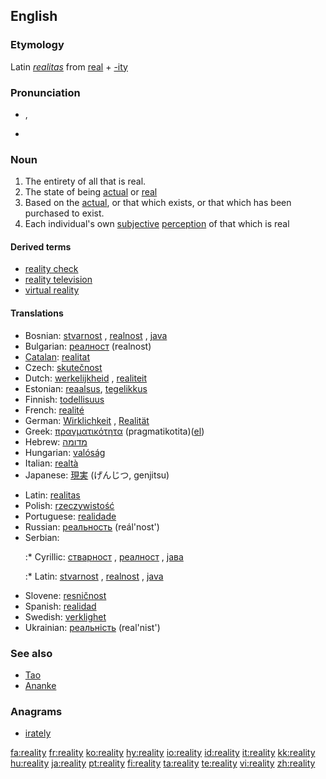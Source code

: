 ==English==

===Etymology===
Latin ''[[realitas]]'' from [[real]] + [[-ity]]

===Pronunciation===
* {{IPA|/ɹiˈæləti/}}, {{SAMPA|/ri"{l@ti/}}
* {{audio|en-us-reality.ogg|Audio (US)}}

===Noun===
{{en-noun|realit|ies}}

# The entirety of all that is real.
# The state of being [[actual]] or [[real]]
# Based on the [[actual]], or that which exists, or that which has been purchased to exist.
# Each individual's own [[subjective]] [[perception]] of that which is real

====Derived terms====
* [[reality check]]
* [[reality television]]
* [[virtual reality]]

====Translations====
{{top}}
* Bosnian: [[stvarnost]] {{f}}, [[realnost]] {{f}}, [[java]] {{f}}
* Bulgarian: [[реалност]] (realnost)
* [[Catalan]]: [[realitat]]
* Czech: [[skutečnost]] {{f}}
* Dutch: [[werkelijkheid]] {{f}}, [[realiteit]] {{f}}
* Estonian: [[reaalsus]], [[tegelikkus]]
* Finnish: [[todellisuus]]
* French: [[realité]]
* German: [[Wirklichkeit]] {{f}}, [[Realität]] {{f}}
* Greek: [[πραγματικότητα]] (pragmatikotita)([[:el:Πραγματικότητα|el]])
* Hebrew: [[מדומה]]
* Hungarian: [[valóság]]
* Italian: [[realtà]]
* Japanese: [[現実]] (げんじつ, genjitsu)
{{mid}}
* Latin: [[realitas]] {{f}}
* Polish: [[rzeczywistość]] {{f}}
* Portuguese: [[realidade]]
* Russian: [[реальность]] (reál'nost')
* Serbian:
*:* Cyrillic: [[стварност]] {{f}}, [[реалност]] {{f}}, [[јава]] {{f}}
*:* Latin: [[stvarnost]] {{f}}, [[realnost]] {{f}}, [[java]] {{f}}
* Slovene: [[resničnost]] {{f}}
* Spanish: [[realidad]]
* Swedish: [[verklighet]] {{c}}
* Ukrainian: [[реальність]] (real'nist')
{{bottom}}

===See also===
* [[Tao]]
* [[Ananke]]

===Anagrams===
* [[irately]]

[[fa:reality]]
[[fr:reality]]
[[ko:reality]]
[[hy:reality]]
[[io:reality]]
[[id:reality]]
[[it:reality]]
[[kk:reality]]
[[hu:reality]]
[[ja:reality]]
[[pt:reality]]
[[fi:reality]]
[[ta:reality]]
[[te:reality]]
[[vi:reality]]
[[zh:reality]]